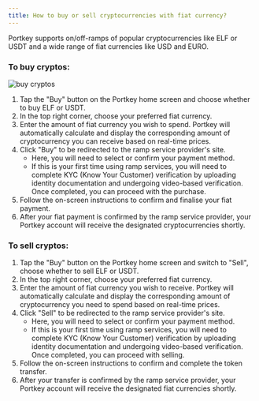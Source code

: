 ```yaml
---
title: How to buy or sell cryptocurrencies with fiat currency?
---
```


Portkey supports on/off-ramps of popular cryptocurrencies like ELF or USDT and a wide range of fiat currencies like USD and EURO.

### To buy cryptos:

![buy cryptos](</img/buy crypto.png> "buy cryptos")

1. Tap the "Buy" button on the Portkey home screen and choose whether to buy ELF or USDT.
2. In the top right corner, choose your preferred fiat currency.
3. Enter the amount of fiat currency you wish to spend. Portkey will automatically calculate and display the corresponding amount of cryptocurrency you can receive based on real-time prices.
4. Click "Buy" to be redirected to the ramp service provider's site.
   * Here, you will need to select or confirm your payment method.
   * If this is your first time using ramp services, you will need to complete KYC (Know Your Customer) verification by uploading identity documentation and undergoing video-based verification. Once completed, you can proceed with the purchase.
5. Follow the on-screen instructions to confirm and finalise your fiat payment.
6. After your fiat payment is confirmed by the ramp service provider, your Portkey account will receive the designated cryptocurrencies shortly.

### To sell cryptos:

1. Tap the "Buy" button on the Portkey home screen and switch to "Sell", choose whether to sell ELF or USDT.
2. In the top right corner, choose your preferred fiat currency.
3. Enter the amount of fiat currency you wish to receive. Portkey will automatically calculate and display the corresponding amount of cryptocurrency you need to spend based on real-time prices.
4. Click "Sell" to be redirected to the ramp service provider's site.
   * Here, you will need to select or confirm your payment method.
   * If this is your first time using ramp services, you will need to complete KYC (Know Your Customer) verification by uploading identity documentation and undergoing video-based verification. Once completed, you can proceed with selling.
5. Follow the on-screen instructions to confirm and complete the token transfer.
6. After your transfer is confirmed by the ramp service provider, your Portkey account will receive the designated fiat currencies shortly.
